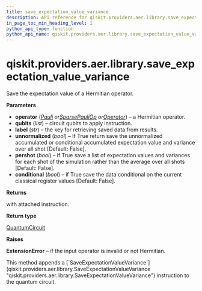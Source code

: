 ```yaml
---
title: save_expectation_value_variance
description: API reference for qiskit.providers.aer.library.save_expectation_value_variance
in_page_toc_min_heading_level: 1
python_api_type: function
python_api_name: qiskit.providers.aer.library.save_expectation_value_variance
---
```


# qiskit.providers.aer.library.save\_expectation\_value\_variance

<Function id="qiskit.providers.aer.library.save_expectation_value_variance" name="save_expectation_value_variance" isDedicatedPage={true} github="https://github.com/qiskit/qiskit-aer/tree/stable/0.9/qiskit/providers/aer/library/save_instructions/save_expectation_value.py" signature="save_expectation_value_variance(self, operator, qubits, label='expectation_value_variance', unnormalized=False, pershot=False, conditional=False)">
  Save the expectation value of a Hermitian operator.

  **Parameters**

  *   **operator** ([*Pauli*](qiskit.quantum_info.Pauli "qiskit.quantum_info.Pauli")  *or*[*SparsePauliOp*](qiskit.quantum_info.SparsePauliOp "qiskit.quantum_info.SparsePauliOp")  *or*[*Operator*](qiskit.quantum_info.Operator "qiskit.quantum_info.Operator")) – a Hermitian operator.
  *   **qubits** (*list*) – circuit qubits to apply instruction.
  *   **label** (*str*) – the key for retrieving saved data from results.
  *   **unnormalized** (*bool*) – If True return save the unnormalized accumulated or conditional accumulated expectation value and variance over all shot \[Default: False].
  *   **pershot** (*bool*) – if True save a list of expectation values and variances for each shot of the simulation rather than the average over all shots \[Default: False].
  *   **conditional** (*bool*) – if True save the data conditional on the current classical register values \[Default: False].

  **Returns**

  with attached instruction.

  **Return type**

  [QuantumCircuit](qiskit.circuit.QuantumCircuit "qiskit.circuit.QuantumCircuit")

  **Raises**

  **ExtensionError** – if the input operator is invalid or not Hermitian.

  <Admonition title="Note" type="note">
    This method appends a [`SaveExpectationValueVariance`](qiskit.providers.aer.library.SaveExpectationValueVariance "qiskit.providers.aer.library.SaveExpectationValueVariance") instruction to the quantum circuit.
  </Admonition>
</Function>

